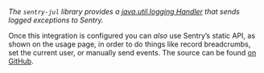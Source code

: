 <Note>

_The `sentry-jul` library provides a [java.util.logging Handler](http://docs.oracle.com/javase/8/docs/api/java/util/logging/Handler.html) that sends logged exceptions to Sentry._

</Note>

Once this integration is configured you can _also_ use Sentry’s static API, <PlatformLink to="/usage/">as shown on the usage page</PlatformLink>, in order to do things like record breadcrumbs, set the current user, or manually send events. The source can be found [on GitHub](https://github.com/getsentry/sentry-java/tree/master/sentry-jul).
